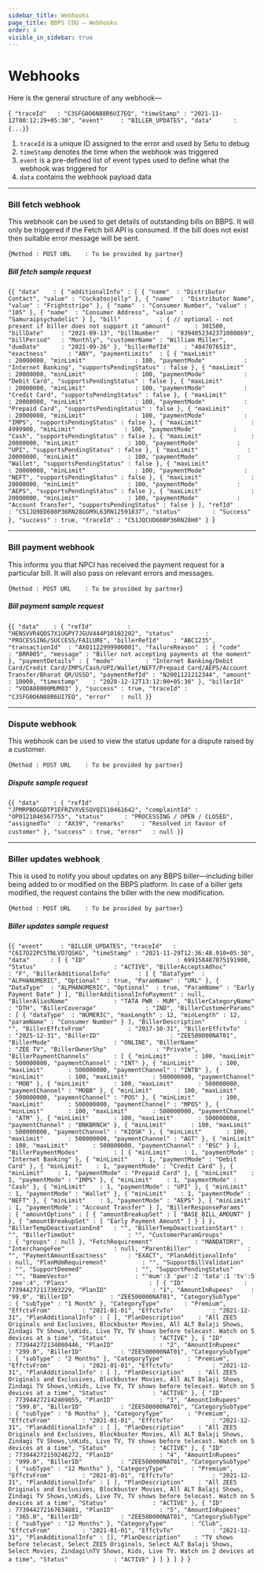 ```yaml
---
sidebar_title: Webhooks
page_title: BBPS COU — Webhooks
order: 4
visible_in_sidebar: true
---
```


# Webhooks

Here is the general structure of any webhook—

<CodeBlockWithCopy language="json">{`
    "traceId"   : "C3SFG0O6N88R6UI7EQ",
    "timeStamp" : "2021-11-12T00:12:29+05:30",
    "event"     : "BILLER_UPDATES",
    "data"      : {...}`}</CodeBlockWithCopy>

1. `traceId` is a unique ID assigned to the error and used by Setu to debug
2. `timeStamp` denotes the time when the webhook was triggered
3. `event` is a pre-defined list of event types used to define what the webhook was triggered for
4. `data` contains the webhook payload data

<hr class="primary" />

### Bill fetch webhook

This webhook can be used to get details of outstanding bills on BBPS. It will only be triggered if the Fetch bill API is
consumed. If the bill does not exist then suitable error
message will be sent.

<CodeBlockWithCopy language="json">{`Method : POST
URL    : To be provided by partner`}</CodeBlockWithCopy>

##### Bill fetch sample request

<CodeBlockWithCopy language="json">{`{
    "data"    : {
        "additionalInfo" : [
            {
                "name"  : "Distributor Contact",
                "value" : "Cockatoojelly"
            },
            {
                "name"  : "Distributor Name",
                "value" : "Frightstripe"
            },
            {
                "name"  : "Consumer Number",
                "value" : "105"
            },
            {
                "name"  : "Consumer Address",
                "value" : "Samuraipsychadelic"
            }
        ],
        "bill"           : {
            // optional - not present if biller does not support it
            "amount"       : 301500,
            "billDate"     : "2021-09-13",
            "billNumber"   : "8394852342371080869",
            "billPeriod"   : "Monthly",
            "customerName" : "William Miller",
            "dueDate"      : "2021-09-26"
        },
        "billerRefId"    : "4047076513",
        "exactness"      : "ANY",
        "paymentLimits"  : [
            {
                "maxLimit"              : 20000000,
                "minLimit"              : 100,
                "paymentMode"           : "Internet Banking",
                "supportsPendingStatus" : false
            },
            {
                "maxLimit"              : 20000000,
                "minLimit"              : 100,
                "paymentMode"           : "Debit Card",
                "supportsPendingStatus" : false
            },
            {
                "maxLimit"              : 20000000,
                "minLimit"              : 100,
                "paymentMode"           : "Credit Card",
                "supportsPendingStatus" : false
            },
            {
                "maxLimit"              : 20000000,
                "minLimit"              : 100,
                "paymentMode"           : "Prepaid Card",
                "supportsPendingStatus" : false
            },
            {
                "maxLimit"              : 20000000,
                "minLimit"              : 100,
                "paymentMode"           : "IMPS",
                "supportsPendingStatus" : false
            },
            {
                "maxLimit"              : 4999900,
                "minLimit"              : 100,
                "paymentMode"           : "Cash",
                "supportsPendingStatus" : false
            },
            {
                "maxLimit"              : 20000000,
                "minLimit"              : 100,
                "paymentMode"           : "UPI",
                "supportsPendingStatus" : false
            },
            {
                "maxLimit"              : 20000000,
                "minLimit"              : 100,
                "paymentMode"           : "Wallet",
                "supportsPendingStatus" : false
            },
            {
                "maxLimit"              : 20000000,
                "minLimit"              : 100,
                "paymentMode"           : "NEFT",
                "supportsPendingStatus" : false
            },
            {
                "maxLimit"              : 20000000,
                "minLimit"              : 100,
                "paymentMode"           : "AEPS",
                "supportsPendingStatus" : false
            },
            {
                "maxLimit"              : 20000000,
                "minLimit"              : 100,
                "paymentMode"           : "Account Transfer",
                "supportsPendingStatus" : false
            }
        ],
        "refId"          : "C51JQ9ED608P36RN28GGM9L63RN12591837",
        "status"         : "Success"
    },
    "success" : true,
    "traceId" : "C51JQCUD608P36RN28H0"
}
`}</CodeBlockWithCopy>

<hr class="primary" />

### Bill payment webhook

This informs you that NPCI has received the payment request for a particular bill. It will also pass on
relevant errors and messages.

<CodeBlockWithCopy language="json">{`Method : POST
URL    : To be provided by partner`}</CodeBlockWithCopy>

##### Bill payment sample request

<CodeBlockWithCopy language="json">{`{
    "data"    : {
        "refId"          : "HENSVVR4QOS7X1UGPY7JGUV444P10102202",
        "status"         : "PROCESSING/SUCCESS/FAILURE",
        "billerRefId"    : "ABC1235",
        "transactionId"  : "AX01122999900001",
        "failureReason"  : {
            "code"    : "BRR005",
            "message" : "Biller not accepting payments at the moment"
        },
        "paymentDetails" : {
            "mode"         : "Internet Banking/Debit Card/Credit Card/IMPS/Cash/UPI/Wallet/NEFT/Prepaid Card/AEPS/Account Transfer/Bharat QR/USSD",
            "paymentRefId" : "N2001121212344",
            "amount"       : 10000,
            "timestamp"    : "2020-12-12T13:12:00+05:30"
        },
        "billerId"       : "VODA00000MUM03"
    },
    "success" : true,
    "traceId" : "C3SFG0O6N88R6UI7EQ",
    "error"   : null
}`}</CodeBlockWithCopy>

<hr class="primary" />

### Dispute webhook

This webhook can be used to view the status update for a dispute raised by a customer.

<CodeBlockWithCopy language="json">{`Method : POST
URL    : To be provided by partner`}</CodeBlockWithCopy>

##### Dispute sample request

<CodeBlockWithCopy language="json">{`{
    "data"    : {
        "refId"       : "JPMRPBOGGDTP1EFRZVXVESQVQIS10461642",
        "complaintId" : "OP0121046567755",
        "status"      : "PROCESSING / OPEN / CLOSED",
        "assignedTo"  : "AX39",
        "remarks"     : "Resolved in favour of customer"
    },
    "success" : true,
    "error"   : null
}`}</CodeBlockWithCopy>

<hr class="primary" />

### Biller updates webhook

This is used to notify you about updates on any BBPS biller—including biller being
added to or modified on the BBPS platform. In case of a biller gets modified, the
request contains the biller with the new modification.

<CodeBlockWithCopy language="json">{`Method : POST
URL    : To be provided by partner`}</CodeBlockWithCopy>

##### Biller updates sample request

<CodeBlockWithCopy language="json">{`{
    "event"     : "BILLER_UPDATES",
    "traceId"   : "C6I7O22PC5TNLVD7QSKG",
    "timeStamp" : "2021-11-29T12:36:48.910+05:30",
    "data"      : [
        {
            "ID"                          : 699158487875191900,
            "Status"                      : "ACTIVE",
            "BillerAcceptsAdhoc"          : "F",
            "BillerAdditionalInfo"        : [
                {
                    "DataType"  : "ALPHANUMERIC",
                    "Optional"  : true,
                    "ParamName" : "URL"
                },
                {
                    "DataType"  : "ALPHANUMERIC",
                    "Optional"  : true,
                    "ParamName" : "Early Payment Date"
                }
            ],
            "BillerAdditionalInfoPayment" : null,
            "BillerAliasName"             : "TATA PWR - MUM",
            "BillerCategoryName"          : "DTH",
            "BillerCoverage"              : "IND",
            "BillerCustomerParams"        : [
                {
                    "dataType"  : "NUMERIC",
                    "maxLength" : 12,
                    "minLength" : 12,
                    "paramName" : "Consumer Number"
                }
            ],
            "BillerDescription"           : "",
            "BillerEffctvFrom"            : "2017-10-31",
            "BillerEffctvTo"              : "2025-12-31",
            "BillerID"                    : "ZEE500000NAT01",
            "BillerMode"                  : "ONLINE",
            "BillerName"                  : "ZEE TV",
            "BillerOwnerShp"              : "Private",
            "BillerPaymentChannels"       : [
                {
                    "minLimit"       : 100,
                    "maxLimit"       : 500000000,
                    "paymentChannel" : "INT"
                },
                {
                    "minLimit"       : 100,
                    "maxLimit"       : 500000000,
                    "paymentChannel" : "INTB"
                },
                {
                    "minLimit"       : 100,
                    "maxLimit"       : 500000000,
                    "paymentChannel" : "MOB"
                },
                {
                    "minLimit"       : 100,
                    "maxLimit"       : 500000000,
                    "paymentChannel" : "MOBB"
                },
                {
                    "minLimit"       : 100,
                    "maxLimit"       : 500000000,
                    "paymentChannel" : "POS"
                },
                {
                    "minLimit"       : 100,
                    "maxLimit"       : 500000000,
                    "paymentChannel" : "MPOS"
                },
                {
                    "minLimit"       : 100,
                    "maxLimit"       : 500000000,
                    "paymentChannel" : "ATM"
                },
                {
                    "minLimit"       : 100,
                    "maxLimit"       : 500000000,
                    "paymentChannel" : "BNKBRNCH"
                },
                {
                    "minLimit"       : 100,
                    "maxLimit"       : 500000000,
                    "paymentChannel" : "KIOSK"
                },
                {
                    "minLimit"       : 100,
                    "maxLimit"       : 500000000,
                    "paymentChannel" : "AGT"
                },
                {
                    "minLimit"       : 100,
                    "maxLimit"       : 500000000,
                    "paymentChannel" : "BSC"
                }
            ],
            "BillerPaymentModes"          : [
                {
                    "minLimit"    : 1,
                    "paymentMode" : "Internet Banking"
                },
                {
                    "minLimit"    : 1,
                    "paymentMode" : "Debit Card"
                },
                {
                    "minLimit"    : 1,
                    "paymentMode" : "Credit Card"
                },
                {
                    "minLimit"    : 1,
                    "paymentMode" : "Prepaid Card"
                },
                {
                    "minLimit"    : 1,
                    "paymentMode" : "IMPS"
                },
                {
                    "minLimit"    : 1,
                    "paymentMode" : "Cash"
                },
                {
                    "minLimit"    : 1,
                    "paymentMode" : "UPI"
                },
                {
                    "minLimit"    : 1,
                    "paymentMode" : "Wallet"
                },
                {
                    "minLimit"    : 1,
                    "paymentMode" : "NEFT"
                },
                {
                    "minLimit"    : 1,
                    "paymentMode" : "AEPS"
                },
                {
                    "minLimit"    : 1,
                    "paymentMode" : "Account Transfer"
                }
            ],
            "BillerResponseParams"        : {
                "amountOptions" : [
                    {
                        "amountBreakupSet" : [
                            "BASE_BILL_AMOUNT"
                        ]
                    },
                    {
                        "amountBreakupSet" : [
                            "Early Payment Amount"
                        ]
                    }
                ]
            },
            "BillerTempDeactivationEnd"   : "",
            "BillerTempDeactivationStart" : "",
            "BillerTimeOut"               : "",
            "CustomerParamGroups"         : {
                "groups" : null
            },
            "FetchRequirement"            : "MANDATORY",
            "InterchangeFee"              : null,
            "ParentBiller"                : "",
            "PaymentAmountExactness"      : "EXACT",
            "PlanAdditionalInfo"          : null,
            "PlanMdmRequirement"          : "",
            "SupportBillValidation"       : "",
            "SupportDeemed"               : "",
            "SupportPendingStatus"        : "",
            "NameVector"                  : "'mum':3 'pwr':2 'tata':1 'tv':5 'zee':4",
            "Plans"                       : [
                {
                    "ID"                 : 773944272117303229,
                    "PlanID"             : "1",
                    "AmountInRupees"     : "99.0",
                    "BillerID"           : "ZEE500000NAT01",
                    "CategorySubType"    : {
                        "subType" : "1 Month"
                    },
                    "CategoryType"       : "Premium",
                    "EffctvFrom"         : "2021-01-01",
                    "EffctvTo"           : "2021-12-31",
                    "PlanAdditionalInfo" : [ ],
                    "PlanDescription"    : "All ZEE5 Originals and Exclusives, Blockbuster Movies, All ALT Balaji Shows, Zindagi TV Shows,\nKids, Live TV, TV shows before telecast. Watch on 5 devices at a time",
                    "Status"             : "ACTIVE"
                },
                {
                    "ID"                 : 773944272134080446,
                    "PlanID"             : "2",
                    "AmountInRupees"     : "299.0",
                    "BillerID"           : "ZEE500000NAT01",
                    "CategorySubType"    : {
                        "subType" : "2 Months"
                    },
                    "CategoryType"       : "Premium",
                    "EffctvFrom"         : "2021-01-01",
                    "EffctvTo"           : "2021-12-31",
                    "PlanAdditionalInfo" : [ ],
                    "PlanDescription"    : "All ZEE5 Originals and Exclusives, Blockbuster Movies, All ALT Balaji Shows, Zindagi TV Shows,\nKids, Live TV, TV shows before telecast. Watch on 5 devices at a time",
                    "Status"             : "ACTIVE"
                },
                {
                    "ID"                 : 773944272142469055,
                    "PlanID"             : "3",
                    "AmountInRupees"     : "599.0",
                    "BillerID"           : "ZEE500000NAT01",
                    "CategorySubType"    : {
                        "subType" : "6 Months"
                    },
                    "CategoryType"       : "Premium",
                    "EffctvFrom"         : "2021-01-01",
                    "EffctvTo"           : "2021-12-31",
                    "PlanAdditionalInfo" : [ ],
                    "PlanDescription"    : "All ZEE5 Originals and Exclusives, Blockbuster Movies, All ALT Balaji Shows, Zindagi TV Shows,\nKids, Live TV, TV shows before telecast. Watch on 5 devices at a time",
                    "Status"             : "ACTIVE"
                },
                {
                    "ID"                 : 773944272159246272,
                    "PlanID"             : "4",
                    "AmountInRupees"     : "999.0",
                    "BillerID"           : "ZEE500000NAT01",
                    "CategorySubType"    : {
                        "subType" : "12 Months"
                    },
                    "CategoryType"       : "Premium",
                    "EffctvFrom"         : "2021-01-01",
                    "EffctvTo"           : "2021-12-31",
                    "PlanAdditionalInfo" : [ ],
                    "PlanDescription"    : "All ZEE5 Originals and Exclusives, Blockbuster Movies, All ALT Balaji Shows, Zindagi TV Shows,\nKids, Live TV, TV shows before telecast. Watch on 5 devices at a time",
                    "Status"             : "ACTIVE"
                },
                {
                    "ID"                 : 773944272167634881,
                    "PlanID"             : "5",
                    "AmountInRupees"     : "365.0",
                    "BillerID"           : "ZEE500000NAT01",
                    "CategorySubType"    : {
                        "subType" : "12 Months"
                    },
                    "CategoryType"       : "Club",
                    "EffctvFrom"         : "2021-01-01",
                    "EffctvTo"           : "2021-12-31",
                    "PlanAdditionalInfo" : [],
                    "PlanDescription"    : "TV shows before telecast, Select ZEE5 Originals, Select ALT Balaji Shows, Select Movies, Zindagi\nTV Shows, Kids, Live TV. Watch on 2 devices at a time",
                    "Status"             : "ACTIVE"
                }
            ]
        }
    ]
}
`}</CodeBlockWithCopy>
